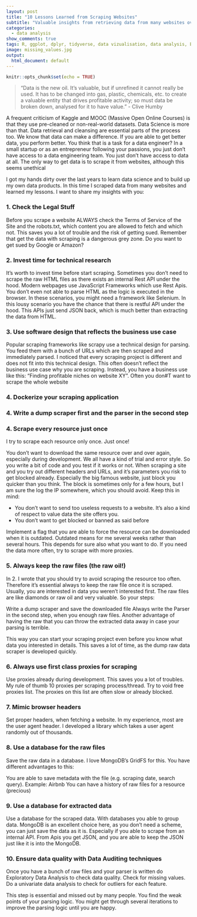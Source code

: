 ```yaml
---
layout: post
title: "10 Lessons Learned from Scraping Websites"
subtitle: "Valuable insights from retrieving data from many websites over the last years which I want to share with you"
categories:
  - data analysis
show_comments: true
tags: R, ggplot, dplyr, tidyverse, data vizualisation, data analysis, EDA
image: missing_values.jpg
output:
  html_document: default
---
```


```r
knitr::opts_chunk$set(echo = TRUE)
```

> "Data is the new oil. It's valuable, but if unrefined it cannot really be used. It has to be changed into gas, plastic, chemicals, etc. to create a valuable entity that drives profitable activity; so must data be broken down, analysed for it to have value." - Clive Humby

A frequent criticism of Kaggle and MOOC (Massive Open Online Courses) is that they use pre-cleaned or non-real-world datasets. Data Science is more than that. Data retrieval and cleansing are essential parts of the process too. We know that data can make a difference. If you are able to get better data, you perform better. You think that is a task for a data engineer? In a small startup or as an entrepreneur following your passions, you just don't have access to a data engineering team. You just don't have access to data at all. The only way to get data is to scrape it from websites, although this seems unethical

I got my hands dirty over the last years to learn data science and to build up my own data products. In this time I scraped data from many websites and learned my lessons. I want to share my insights with you:

### 1. Check the Legal Stuff

Before you scrape a website ALWAYS check the Terms of Service of the Site and the robots.txt, which content you are allowed to fetch and which not. This saves you a lot of trouble and the risk of getting sued. Remember that get the data with scraping is a dangerous grey zone. Do you want to get sued by Google or Amazon?

### 2. Invest time for technical research

It's worth to invest time before start scraping. Sometimes you don't need to scrape the raw HTML files as there exists an internal Rest API under the hood. Modern webpages use JavaScript Frameworks which use Rest Apis. You don't even not able to parse HTML as the logic is executed in the browser. In these scenarios, you might need a framework like Selenium. In this lousy scenario you have the chance that there is restful API under the hood. This APIs just send JSON back, which is much better than extracting the data from HTML.

### 3. Use software design that reflects the business use case
Popular scraping frameworks like scrapy use a technical design for parsing. You feed them with a bunch of URLs which are then scraped and immediately parsed. I noticed that every scraping project is different and does not fit into this technical design. This often doesn't reflect the business use case why you are scraping. Instead, you have a business use like this: "Finding profitable niches on website XY". Often you don#T want to scrape the whole website

### 4. Dockerize your scraping application

### 4. Write a dump scraper first and the parser in the second step

### 4. Scrape every resource just once

I try to scrape each resource only once. Just once!

You don't want to download the same resource over and over again, especially during development. We all have a kind of trial and error style. So you write a bit of code and you test if it works or not. When scraping a site and you try out different headers and URLs, and it's parameters you risk to get blocked already. Especially the big famous website, just block you quicker than you think. The block is sometimes only for a few hours, but I am sure the log the IP somewhere, which you should avoid. Keep this in mind:

- You don't want to send too useless requests to a website. It's also a kind of respect to value data the site offers you.
- You don't want to get blocked or banned as said before

Implement a flag that you are able to force the resource can be downloaded when it is outdated. Outdated means for me several weeks rather than several hours. This depends for sure also what you want to do. If you need the data more often, try to scrape with more proxies.

### 5. Always keep the raw files (the raw oil!)

In 2. I wrote that you should try to avoid scraping the resource too often. Therefore it's essential always to keep the raw file once it is scraped. Usually, you are interested in data you weren't interested first. The raw files are like diamonds or raw oil and very valuable. So your steps:

Write a dump scraper and save the downloaded file
Always write the Parser in the second step, when you enough raw files.
Another advantage of having the raw that you can throw the extracted data away in case your parsing is terrible.

This way you can start your scraping project even before you know what data you interested in details. This saves a lot of time, as the dump raw data scraper is developed quickly.

### 6. Always use first class proxies for scraping

Use proxies already during development. This saves you a lot of troubles. My rule of thumb 10 proxies per scraping process/thread. Try to void free proxies list. The proxies on this list are often slow or already blocked.

### 7. Mimic browser headers

Set proper headers, when fetching a website. In my experience, most are the user agent header. I developed a library which takes a user agent randomly out of thousands.

### 8. Use a database for the raw files

Save the raw data in a database. I love MongoDB's GridFS for this. You have different advantages to this:

You are able to save metadata with the file (e.g. scraping date, search query). Example: Airbnb
You can have a history of raw files for a resource (precious)

### 9. Use a database for extracted data
Use a database for the scraped data. With databases you able to group data. MongoDB is an excellent choice here, as you don't need a scheme, you can just save the data as it is. Especially if you able to scrape from an internal API. From Apis you get JSON, and you are able to keep the JSON just like it is into the MongoDB.

### 10. Ensure data quality with Data Auditing techniques

Once you have a bunch of raw files and your parser is written do Exploratory Data Analysis to check data quality. Check for missing values. Do a univariate data analysis to check for outliers for each feature.

This step is essential and missed out by many people. You find the weak points of your parsing logic. You might get through several iterations to improve the parsing logic until you are happy.